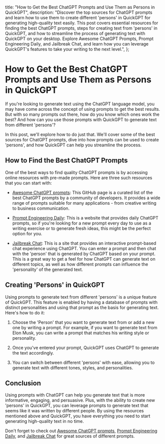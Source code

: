   title:
    "How to Get the Best ChatGPT Prompts and Use Them as Persons in QuickGPT",
  description:
    "Discover the top sources for ChatGPT prompts and learn how to use them to create different 'persons' in QuickGPT for generating high-quality text easily. This post covers essential resources for finding the best ChatGPT prompts, steps for creating text from 'persons' in QuickGPT, and how to streamline the process of generating text with QuickGPT on your desktop. Explore Awesome ChatGPT Prompts, Prompt Engineering Daily, and Jailbreak Chat, and learn how you can leverage QuickGPT's features to take your writing to the next level.",
};

# How to Get the Best ChatGPT Prompts and Use Them as Persons in QuickGPT

If you're looking to generate text using the ChatGPT language model, you may have come across the concept of using prompts to get the best results. But with so many prompts out there, how do you know which ones work the best? And how can you use those prompts with QuickGPT to generate text from different 'persons'?

In this post, we'll explore how to do just that. We'll cover some of the best sources for ChatGPT prompts, dive into how prompts can be used to create 'persons', and how QuickGPT can help you streamline the process.

## How to Find the Best ChatGPT Prompts

One of the best ways to find quality ChatGPT prompts is by accessing online resources with pre-made prompts. Here are three such resources that you can start with:

- [Awesome ChatGPT prompts](https://github.com/f/awesome-chatgpt-prompts): This GitHub page is a curated list of the best ChatGPT prompts by a community of developers. It provides a wide range of prompts suitable for many applications - from creative writing to business communication.

- [Prompt Engineering Daily](https://www.neatprompts.com/): This is a website that provides daily ChatGPT prompts, so if you're looking for a new prompt every day to use as a writing exercise or to generate fresh ideas, this might be the perfect option for you.

- [Jailbreak Chat](https://www.jailbreakchat.com/): This is a site that provides an interactive prompt-based chat experience using ChatGPT. You can enter a prompt and then chat with the 'person' that is generated by ChatGPT based on your prompt. This is a great way to get a feel for how ChatGPT can generate text on different topics, as well as how different prompts can influence the 'personality' of the generated text.

## Creating 'Persons' in QuickGPT

Using prompts to generate text from different 'persons' is a unique feature of QuickGPT. This feature is enabled by having a database of prompts with distinct personalities and using that prompt as the basis for generating text. Here's how to do it:

1. Choose the 'Person' that you want to generate text from or add a new one by writing a prompt. For example, if you want to generate text from Elon Musk, you can write a prompt that matches his writing style or personality.

2. Once you've entered your prompt, QuickGPT uses ChatGPT to generate the text accordingly.

3. You can switch between different 'persons' with ease, allowing you to generate text with different tones, styles, and personalities.

## Conclusion

Using prompts with ChatGPT can help you generate text that is more informative, engaging, and persuasive. Plus, with the ability to create new 'persons' in QuickGPT, you can leverage prompts to generate text that seems like it was written by different people. By using the resources mentioned above and QuickGPT, you have everything you need to start generating high-quality text in no time.

Don't forget to check out [Awesome ChatGPT prompts](https://github.com/f/awesome-chatgpt-prompts), [Prompt Engineering Daily](https://www.neatprompts.com/), and [Jailbreak Chat](https://www.jailbreakchat.com/) for great sources of different prompts.
